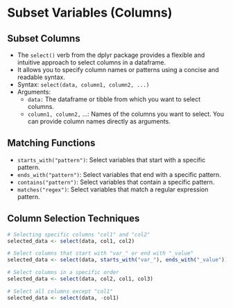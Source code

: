 # Subset Variables (Columns) 

## Subset Columns
- The `select()` verb from the dplyr package provides a flexible and intuitive approach to select columns in a dataframe. 
- It allows you to specify column names or patterns using a concise and readable syntax. 
- Syntax: `select(data, column1, column2, ...)`
- Arguments:
  - `data:` The dataframe or tibble from which you want to select columns.
  - `column1, column2,` ...: Names of the columns you want to select. You can provide column names directly as arguments.


## Matching Functions 
- `starts_with("pattern")`: Select variables that start with a specific pattern.
- `ends_with("pattern")`: Select variables that end with a specific pattern.
- `contains("pattern")`: Select variables that contain a specific pattern.
- `matches("regex")`: Select variables that match a regular expression pattern.

## Column Selection Techniques

```r
# Selecting specific columns "col1" and "col2"
selected_data <- select(data, col1, col2)

# Select columns that start with "var_" or end with "_value"
selected_data <- select(data, starts_with("var_"), ends_with("_value"))

# Select columns in a specific order
selected_data <- select(data, col2, col1, col3)

# Select all columns except "col1"
selected_data <- select(data, -col1)
```


